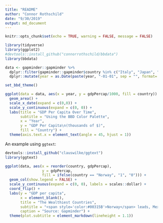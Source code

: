```yaml
---
title: "README"
author: "Connor Rothschild"
date: "9/30/2019"
output: md_document
---
```


```r
knitr::opts_chunk$set(echo = TRUE, warning = FALSE, message = FALSE)
```

```r
library(tidyverse)
library(ggplot2)
#devtools::install_github("connorrothschild/bbdata")
library(bbdata)

data <- gapminder::gapminder %>% 
  dplyr::filter(gapminder::gapminder$country %in% c("Italy", "Japan", "Norway", "Mexico", "United States")) %>%
  dplyr::mutate(year = as.Date(paste(year, "-01-01", sep = "", format='%Y-%b-%d')))

set_bbd_theme()

ggplot(data = data, aes(x = year, y = gdpPercap/1000, fill = country)) +
  geom_area() +
  scale_x_date(expand = c(0,0)) +
  scale_y_continuous(expand = c(0, 0)) +
  labs(title = "GDP Per Capita Over Time",
       subtitle = "Using the BBD Color Palette",
       x = "Year",
       y = "GDP Per Capita\n(thousands of $)",
       fill = "Country") + 
  theme(axis.text.x = element_text(angle = 45, hjust = 1))
```

An example using `ggtext`:

``` r
devtools::install_github("clauswilke/ggtext")
library(ggtext)

ggplot(data, aes(x = reorder(country, gdpPercap), 
                 y = gdpPercap, 
                 fill = ifelse(country == "Norway", "1", "0"))) +
  geom_col(show.legend = FALSE) +
  scale_y_continuous(expand = c(0, 0), labels = scales::dollar) +
  coord_flip() +
  labs(y = "GDP per capita",
       x = element_blank(),
       title = "The Wealthiest Countries",
       subtitle = "<span style='color:#00315B'>Norway</span> leads, Mexico lags",
       caption = "Source: Gapminder") +
  theme(plot.subtitle = element_markdown(lineheight = 1.1))
```
